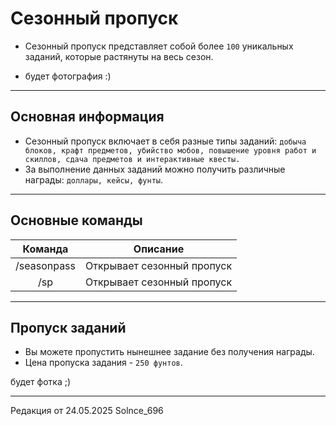 # Сезонный пропуск 
- Сезонный пропуск представляет собой более ```100``` уникальных заданий, которые растянуты на весь сезон. 

- будет фотография :)

--------

## Основная информация
- Сезонный пропуск включает в себя разные типы заданий: ```добыча блоков, крафт предметов, убийство мобов, повышение уровня работ и скиллов, сдача предметов и интерактивные квесты.```
- За выполнение данных заданий можно получить различные награды: ```доллары, кейсы, фунты```.

--------

## Основные команды 

| Команда | Описание |
| :---------: | :---------: |
| /seasonpass | Открывает сезонный пропуск |
| /sp | Открывает сезонный пропуск |

--------

## Пропуск заданий
- Вы можете пропустить нынешнее задание без получения награды.
- Цена пропуска задания - ```250 фунтов```.

будет фотка ;)

-------- 

<Badge bgColor="#ffad47" textColor="#000000">Редакция от 24.05.2025</Badge> <Badge bgColor="#88bfbd" textColor="#000000">Solnce_696</Badge>
